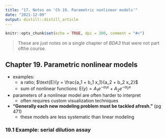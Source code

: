 ```yaml
---
title: "17. Notes on 'Ch 19. Parametric nonlinear models'"
date: "2021-12-09"
output: distill::distill_article
---
```


```r
knitr::opts_chunk$set(echo = TRUE, dpi = 300, comment = "#>")
```

> These are just notes on a single chapter of *BDA3* that were not part ofthe course.

## Chapter 19. Parametric nonlinear models

- examples:
  - a ratio; $\text{E}(y = \frac{a_1 + b_1 x_1}{a_2 + b_2 x_2}$
  - sum of nonlinear functions: $\text{E}(y) = A_1 e^{-\alpha_1x} + A_2 e^{-\alpha_2x}$
- parameters of a nonlinear model are often harder to interpret
  - often requires custom visualization techniques
- **"Generally each new modeling problem must be tackled afresh."** (pg 471)
  - these models are less systematic than linear modeling

### 19.1 Example: serial dilution assay
